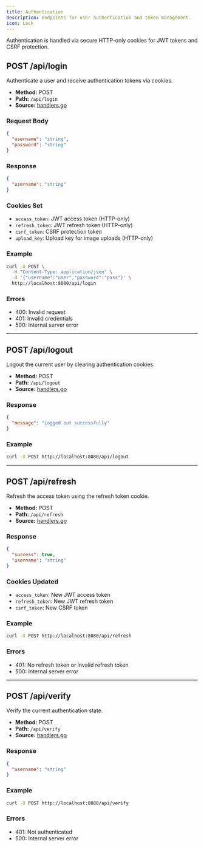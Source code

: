 ```yaml
---
title: Authentication
description: Endpoints for user authentication and token management.
icon: Lock
---
```


Authentication is handled via secure HTTP-only cookies for JWT tokens and CSRF protection.

## POST /api/login

Authenticate a user and receive authentication tokens via cookies.

- **Method:** POST
- **Path:** `/api/login`
- **Source:** [handlers.go](https://github.com/DanonekTM/SIMP/blob/main/backend/internal/handlers/handlers.go)

### Request Body

```json
{
  "username": "string",
  "password": "string"
}
```

### Response

```json
{
  "username": "string"
}
```

### Cookies Set

- `access_token`: JWT access token (HTTP-only)
- `refresh_token`: JWT refresh token (HTTP-only)
- `csrf_token`: CSRF protection token
- `upload_key`: Upload key for image uploads (HTTP-only)

### Example

```bash
curl -X POST \
  -H "Content-Type: application/json" \
  -d '{"username":"user","password":"pass"}' \
  http://localhost:8080/api/login
```

### Errors

- 400: Invalid request
- 401: Invalid credentials
- 500: Internal server error

---

## POST /api/logout

Logout the current user by clearing authentication cookies.

- **Method:** POST
- **Path:** `/api/logout`
- **Source:** [handlers.go](https://github.com/DanonekTM/SIMP/blob/main/backend/internal/handlers/handlers.go)

### Response

```json
{
  "message": "Logged out successfully"
}
```

### Example

```bash
curl -X POST http://localhost:8080/api/logout
```

---

## POST /api/refresh

Refresh the access token using the refresh token cookie.

- **Method:** POST
- **Path:** `/api/refresh`
- **Source:** [handlers.go](https://github.com/DanonekTM/SIMP/blob/main/backend/internal/handlers/handlers.go)

### Response

```json
{
  "success": true,
  "username": "string"
}
```

### Cookies Updated

- `access_token`: New JWT access token
- `refresh_token`: New JWT refresh token
- `csrf_token`: New CSRF token

### Example

```bash
curl -X POST http://localhost:8080/api/refresh
```

### Errors

- 401: No refresh token or invalid refresh token
- 500: Internal server error

---

## POST /api/verify

Verify the current authentication state.

- **Method:** POST
- **Path:** `/api/verify`
- **Source:** [handlers.go](https://github.com/DanonekTM/SIMP/blob/main/backend/internal/handlers/handlers.go)

### Response

```json
{
  "username": "string"
}
```

### Example

```bash
curl -X POST http://localhost:8080/api/verify
```

### Errors

- 401: Not authenticated
- 500: Internal server error
